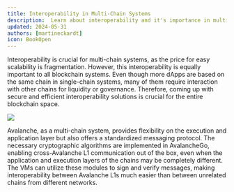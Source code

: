 ```yaml
---
title: Interoperability in Multi-Chain Systems
description:  Learn about interoperability and it's importance in multichain systems
updated: 2024-05-31
authors: [martineckardt]
icon: BookOpen
---
```


Interoperability is crucial for multi-chain systems, as the price for easy scalability is fragmentation. However, this interoperability is equally important to all blockchain systems. Even though more dApps are based on the same chain in single-chain systems, many of them require interaction with other chains for liquidity or governance. Therefore, coming up with secure and efficient interoperability solutions is crucial for the entire blockchain space.

![](/common-images/multi-chain-architecture/vm-variety.png)

Avalanche, as a multi-chain system, provides flexibility on the execution and application layer but
also offers a standardized messaging protocol. The necessary cryptographic algorithms are
implemented in AvalancheGo, enabling cross-Avalanche L1 communication out of the box, even when the
application and execution layers of the chains may be completely different. The VMs can utilize
these modules to sign and verify messages, making interoperability between Avalanche L1s much easier
than between unrelated chains from different networks.